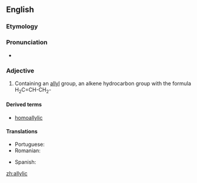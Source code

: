 ==English==

===Etymology===

{{suffix|allyl|ic|lang=en}}

===Pronunciation===

* {{IPA|əˈlɪlɪk|lang=en}}

===Adjective===
{{en-adj|-}}

# {{context|organic chemistry|lang=en}} Containing an [[allyl]] group, an alkene hydrocarbon group with the formula H<sub>2</sub>C=CH-CH<sub>2</sub>-

====Derived terms====
* [[homoallylic]]

====Translations====
{{trans-top|containing an allyl group}}
* Portuguese: {{t|pt|alílico}}
* Romanian: {{t|ro|alilic}}
{{trans-mid}}
* Spanish: {{t|es|alílico}}
{{trans-bottom}}

[[zh:allylic]]